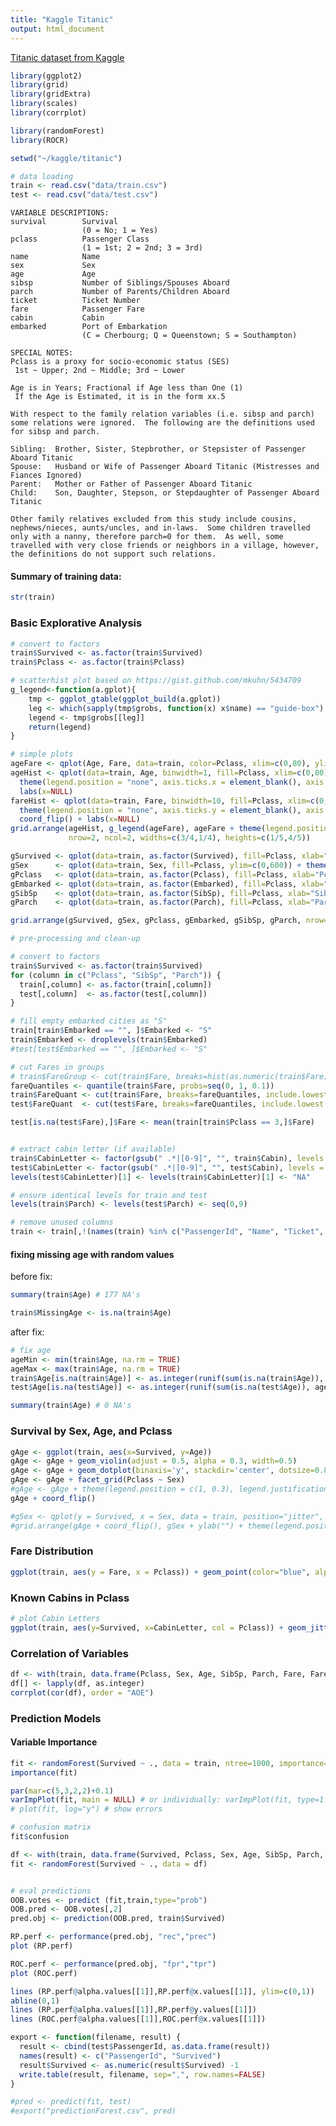 ```yaml
---
title: "Kaggle Titanic"
output: html_document
---
```


[Titanic dataset from Kaggle](https://www.kaggle.com/c/titanic)

```r
library(ggplot2)
library(grid)
library(gridExtra)
library(scales)
library(corrplot)

library(randomForest)
library(ROCR)

setwd("~/kaggle/titanic")

# data loading
train <- read.csv("data/train.csv")
test <- read.csv("data/test.csv")
```

```
VARIABLE DESCRIPTIONS:
survival        Survival
                (0 = No; 1 = Yes)
pclass          Passenger Class
                (1 = 1st; 2 = 2nd; 3 = 3rd)
name            Name
sex             Sex
age             Age
sibsp           Number of Siblings/Spouses Aboard
parch           Number of Parents/Children Aboard
ticket          Ticket Number
fare            Passenger Fare
cabin           Cabin
embarked        Port of Embarkation
                (C = Cherbourg; Q = Queenstown; S = Southampton)

SPECIAL NOTES:
Pclass is a proxy for socio-economic status (SES)
 1st ~ Upper; 2nd ~ Middle; 3rd ~ Lower

Age is in Years; Fractional if Age less than One (1)
 If the Age is Estimated, it is in the form xx.5

With respect to the family relation variables (i.e. sibsp and parch)
some relations were ignored.  The following are the definitions used
for sibsp and parch.

Sibling:  Brother, Sister, Stepbrother, or Stepsister of Passenger Aboard Titanic
Spouse:   Husband or Wife of Passenger Aboard Titanic (Mistresses and Fiances Ignored)
Parent:   Mother or Father of Passenger Aboard Titanic
Child:    Son, Daughter, Stepson, or Stepdaughter of Passenger Aboard Titanic

Other family relatives excluded from this study include cousins,
nephews/nieces, aunts/uncles, and in-laws.  Some children travelled
only with a nanny, therefore parch=0 for them.  As well, some
travelled with very close friends or neighbors in a village, however,
the definitions do not support such relations.
```

#### Summary of training data:

```r
str(train)
```

### Basic Explorative Analysis

```r
# convert to factors
train$Survived <- as.factor(train$Survived)
train$Pclass <- as.factor(train$Pclass)

# scatterhist plot based on https://gist.github.com/mkuhn/5434709
g_legend<-function(a.gplot){
    tmp <- ggplot_gtable(ggplot_build(a.gplot))
    leg <- which(sapply(tmp$grobs, function(x) x$name) == "guide-box")
    legend <- tmp$grobs[[leg]]
    return(legend)
}

# simple plots
ageFare <- qplot(Age, Fare, data=train, color=Pclass, xlim=c(0,80), ylim=c(0,520))
ageHist <- qplot(data=train, Age, binwidth=1, fill=Pclass, xlim=c(0,80)) +
  theme(legend.position = "none", axis.ticks.x = element_blank(), axis.text.x = element_blank()) +
  labs(x=NULL)
fareHist <- qplot(data=train, Fare, binwidth=10, fill=Pclass, xlim=c(0,520)) +
  theme(legend.position = "none", axis.ticks.y = element_blank(), axis.text.y = element_blank()) +
  coord_flip() + labs(x=NULL)
grid.arrange(ageHist, g_legend(ageFare), ageFare + theme(legend.position = "none"), fareHist,
             nrow=2, ncol=2, widths=c(3/4,1/4), heights=c(1/5,4/5))

gSurvived <- qplot(data=train, as.factor(Survived), fill=Pclass, xlab="Survived", ylim=c(0,600)) + theme(legend.position = "none")
gSex      <- qplot(data=train, Sex, fill=Pclass, ylim=c(0,600)) + theme(legend.position = "none")
gPclass   <- qplot(data=train, as.factor(Pclass), fill=Pclass, xlab="Pclass", ylim=c(0,600))
gEmbarked <- qplot(data=train, as.factor(Embarked), fill=Pclass, xlab="Embarked", ylim=c(0,680)) + theme(legend.position = "none")
gSibSp    <- qplot(data=train, as.factor(SibSp), fill=Pclass, xlab="SibSp", ylim=c(0,680)) + theme(legend.position = "none")
gParch    <- qplot(data=train, as.factor(Parch), fill=Pclass, xlab="Parch", ylim=c(0,680))

grid.arrange(gSurvived, gSex, gPclass, gEmbarked, gSibSp, gParch, nrow=2, ncol=3)
```

```r
# pre-processing and clean-up

# convert to factors
train$Survived <- as.factor(train$Survived)
for (column in c("Pclass", "SibSp", "Parch")) {
  train[,column] <- as.factor(train[,column])
  test[,column]  <- as.factor(test[,column])
}

# fill empty embarked cities as "S"
train[train$Embarked == "", ]$Embarked <- "S"
train$Embarked <- droplevels(train$Embarked)
#test[test$Embarked == "", ]$Embarked <- "S"

# cut Fares in groups
# train$FareGroup <- cut(train$Fare, breaks=hist(as.numeric(train$Fare), breaks="Scott", plot=FALSE)$breaks, include.lowest = TRUE) # too skewed
fareQuantiles <- quantile(train$Fare, probs=seq(0, 1, 0.1))
train$FareQuant <- cut(train$Fare, breaks=fareQuantiles, include.lowest = TRUE)
test$FareQuant  <- cut(test$Fare, breaks=fareQuantiles, include.lowest = TRUE)

test[is.na(test$Fare),]$Fare <- mean(train[train$Pclass == 3,]$Fare)


# extract cabin letter (if available)
train$CabinLetter <- factor(gsub(" .*|[0-9]", "", train$Cabin), levels = c("", LETTERS[1:7], "T"))
test$CabinLetter <- factor(gsub(" .*|[0-9]", "", test$Cabin), levels = c("", LETTERS[1:7], "T"))
levels(test$CabinLetter)[1] <- levels(train$CabinLetter)[1] <- "NA"

# ensure identical levels for train and test
levels(train$Parch) <- levels(test$Parch) <- seq(0,9)

# remove unused columns
train <- train[,!(names(train) %in% c("PassengerId", "Name", "Ticket", "Cabin"))]

```

#### fixing missing age with random values

before fix:
```r
summary(train$Age) # 177 NA's

train$MissingAge <- is.na(train$Age)
```

after fix:
```r
# fix age
ageMin <- min(train$Age, na.rm = TRUE)
ageMax <- max(train$Age, na.rm = TRUE)
train$Age[is.na(train$Age)] <- as.integer(runif(sum(is.na(train$Age)), ageMin, ageMax))
test$Age[is.na(test$Age)] <- as.integer(runif(sum(is.na(test$Age)), ageMin, ageMax))

summary(train$Age) # 0 NA's
```

### Survival by Sex, Age, and Pclass
```r

gAge <- ggplot(train, aes(x=Survived, y=Age))
gAge <- gAge + geom_violin(adjust = 0.5, alpha = 0.3, width=0.5)
gAge <- gAge + geom_dotplot(binaxis='y', stackdir='center', dotsize=0.8, alpha= 0.4, binwidth = 1, position=position_jitter(width = 0.05), aes(fill=Sex, col=Sex))
gAge <- gAge + facet_grid(Pclass ~ Sex)
#gAge <- gAge + theme(legend.position = c(1, 0.3), legend.justification = c(1, 1), legend.text=element_text(size=6), legend.background = element_rect(fill=alpha('white', 0.5)))
gAge + coord_flip()

#gSex <- qplot(y = Survived, x = Sex, data = train, position="jitter", col = Sex, dotsize=0.5, alpha= 0.4) + facet_grid(. ~ Sex)
#grid.arrange(gAge + coord_flip(), gSex + ylab("") + theme(legend.position = "none"), ncol=2)
```

### Fare Distribution
```r
ggplot(train, aes(y = Fare, x = Pclass)) + geom_point(color="blue", alpha="0.2", position="jitter")
```

### Known Cabins in Pclass
```r
# plot Cabin Letters
ggplot(train, aes(y=Survived, x=CabinLetter, col = Pclass)) + geom_jitter() + facet_grid(Pclass ~ .)
```

### Correlation of Variables
```r
df <- with(train, data.frame(Pclass, Sex, Age, SibSp, Parch, Fare, FareQuant, Embarked, CabinLetter, MissingAge))
df[] <- lapply(df, as.integer)
corrplot(cor(df), order = "AOE")
```

### Prediction Models

#### Variable Importance

```r
fit <- randomForest(Survived ~ ., data = train, ntree=1000, importance=TRUE)
importance(fit)

par(mar=c(5,3,2,2)+0.1)
varImpPlot(fit, main = NULL) # or individually: varImpPlot(fit, type=1|2)
# plot(fit, log="y") # show errors

# confusion matrix
fit$confusion
```

```r
df <- with(train, data.frame(Survived, Pclass, Sex, Age, SibSp, Parch, Fare, FareQuant, Embarked, CabinLetter))
fit <- randomForest(Survived ~ ., data = df)


# eval predictions
OOB.votes <- predict (fit,train,type="prob")
OOB.pred <- OOB.votes[,2]
pred.obj <- prediction(OOB.pred, train$Survived)

RP.perf <- performance(pred.obj, "rec","prec")
plot (RP.perf)

ROC.perf <- performance(pred.obj, "fpr","tpr")
plot (ROC.perf)

lines (RP.perf@alpha.values[[1]],RP.perf@x.values[[1]], ylim=c(0,1))
abline(0,1)
lines (RP.perf@alpha.values[[1]],RP.perf@y.values[[1]])
lines (ROC.perf@alpha.values[[1]],ROC.perf@x.values[[1]])

```

```r
export <- function(filename, result) {
  result <- cbind(test$PassengerId, as.data.frame(result))
  names(result) <- c("PassengerId", "Survived")
  result$Survived <- as.numeric(result$Survived) -1
  write.table(result, filename, sep=",", row.names=FALSE)
}

#pred <- predict(fit, test)
#export("predictionForest.csv", pred)
```
